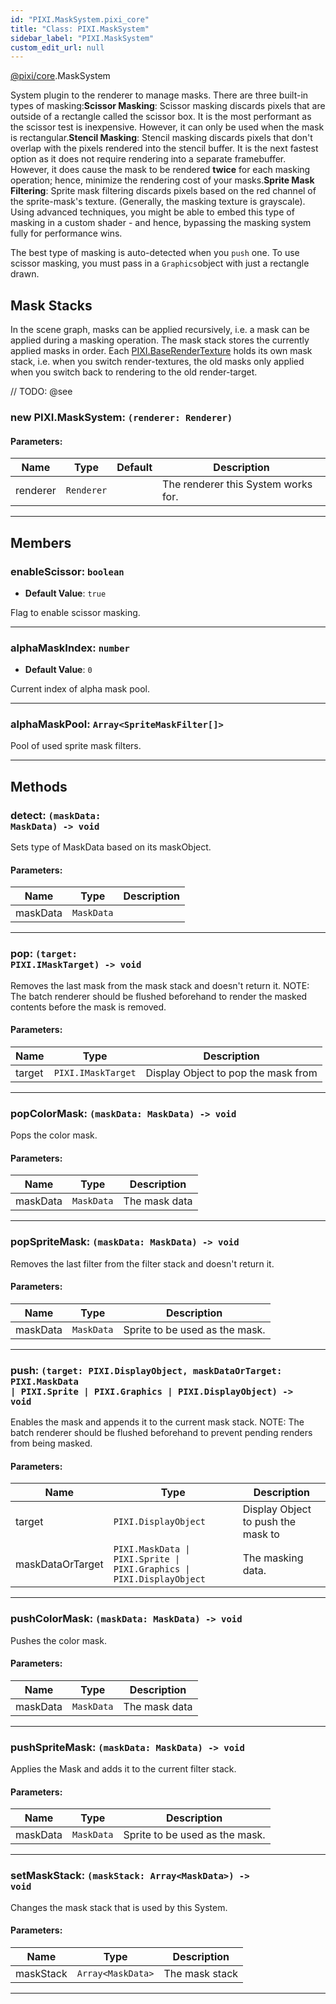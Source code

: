 ```yaml
---
id: "PIXI.MaskSystem.pixi_core"
title: "Class: PIXI.MaskSystem"
sidebar_label: "PIXI.MaskSystem"
custom_edit_url: null
---
```


[@pixi/core](../modules/pixi_core).MaskSystem

System plugin to the renderer to manage masks.
There are three built-in types of masking&#58;**Scissor Masking**&#58; Scissor masking discards pixels that are outside of a rectangle called the scissor box. It is the most performant as the scissor test is inexpensive. However, it can only be used when the mask is rectangular.**Stencil Masking**&#58; Stencil masking discards pixels that don't overlap with the pixels rendered into the stencil buffer. It is the next fastest option as it does not require rendering into a separate framebuffer. However, it does cause the mask to be rendered **twice** for each masking operation; hence, minimize the rendering cost of your masks.**Sprite Mask Filtering**&#58; Sprite mask filtering discards pixels based on the red channel of the sprite-mask's texture. (Generally, the masking texture is grayscale). Using advanced techniques, you might be able to embed this type of masking in a custom shader - and hence, bypassing the masking system fully for performance wins.

The best type of masking is auto-detected when you `push` one. To use scissor masking, you must pass in a `Graphics`object with just a rectangle drawn.

## Mask Stacks

In the scene graph, masks can be applied recursively, i.e. a mask can be applied during a masking operation. The mask stack stores the currently applied masks in order. Each [PIXI.BaseRenderTexture](../classes/PIXI.BaseRenderTexture.pixi_core) holds its own mask stack, i.e. when you switch render-textures, the old masks only applied when you switch back to rendering to the old render-target.



// TODO: @see

        

<article>

### new PIXI.MaskSystem: <span><code>(renderer&#58; Renderer) </code></span>

#### Parameters:
| Name     | Type                  | Default       | Description                         |
| -------- | --------------------- | ------------- | ----------------------------------- |
| renderer | <code>Renderer</code> | <code></code> | The renderer this System works for. |

</article>

---------------------------------------




## Members
<article>

### enableScissor: <span><code>boolean</code></span>
- **Default Value**: <code>true</code>

Flag to enable scissor masking.

</article>


---------------------------------------

<article>

### alphaMaskIndex: <span><code>number</code></span>
- **Default Value**: <code>0</code>

Current index of alpha mask pool.

</article>


---------------------------------------

<article>

### alphaMaskPool: <span><code>Array&#60;SpriteMaskFilter[]&#62;</code></span>
Pool of used sprite mask filters.

</article>


---------------------------------------


## Methods
<article>

### detect: <span><code>(maskData&#58; MaskData) -&#62; void</code></span>
Sets type of MaskData based on its maskObject.

#### Parameters:
| Name     | Type                  | Description |
| -------- | --------------------- | ----------- |
| maskData | <code>MaskData</code> |             |
</article>


---------------------------------------

<article>

### pop: <span><code>(target&#58; PIXI.IMaskTarget) -&#62; void</code></span>
Removes the last mask from the mask stack and doesn't return it.
NOTE&#58; The batch renderer should be flushed beforehand to render the masked contents before the mask is removed.

#### Parameters:
| Name   | Type                          | Description                         |
| ------ | ----------------------------- | ----------------------------------- |
| target | <code>PIXI.IMaskTarget</code> | Display Object to pop the mask from |
</article>


---------------------------------------

<article>

### popColorMask: <span><code>(maskData&#58; MaskData) -&#62; void</code></span>
Pops the color mask.

#### Parameters:
| Name     | Type                  | Description   |
| -------- | --------------------- | ------------- |
| maskData | <code>MaskData</code> | The mask data |
</article>


---------------------------------------

<article>

### popSpriteMask: <span><code>(maskData&#58; MaskData) -&#62; void</code></span>
Removes the last filter from the filter stack and doesn't return it.

#### Parameters:
| Name     | Type                  | Description                    |
| -------- | --------------------- | ------------------------------ |
| maskData | <code>MaskData</code> | Sprite to be used as the mask. |
</article>


---------------------------------------

<article>

### push: <span><code>(target&#58; PIXI.DisplayObject, maskDataOrTarget&#58; PIXI.MaskData &#124; PIXI.Sprite &#124; PIXI.Graphics &#124; PIXI.DisplayObject) -&#62; void</code></span>
Enables the mask and appends it to the current mask stack.
NOTE&#58; The batch renderer should be flushed beforehand to prevent pending renders from being masked.

#### Parameters:
| Name             | Type                                                                                         | Description                        |
| ---------------- | -------------------------------------------------------------------------------------------- | ---------------------------------- |
| target           | <code>PIXI.DisplayObject</code>                                                              | Display Object to push the mask to |
| maskDataOrTarget | <code>PIXI.MaskData &#124; PIXI.Sprite &#124; PIXI.Graphics &#124; PIXI.DisplayObject</code> | The masking data.                  |
</article>


---------------------------------------

<article>

### pushColorMask: <span><code>(maskData&#58; MaskData) -&#62; void</code></span>
Pushes the color mask.

#### Parameters:
| Name     | Type                  | Description   |
| -------- | --------------------- | ------------- |
| maskData | <code>MaskData</code> | The mask data |
</article>


---------------------------------------

<article>

### pushSpriteMask: <span><code>(maskData&#58; MaskData) -&#62; void</code></span>
Applies the Mask and adds it to the current filter stack.

#### Parameters:
| Name     | Type                  | Description                    |
| -------- | --------------------- | ------------------------------ |
| maskData | <code>MaskData</code> | Sprite to be used as the mask. |
</article>


---------------------------------------

<article>

### setMaskStack: <span><code>(maskStack&#58; Array&#60;MaskData&#62;) -&#62; void</code></span>
Changes the mask stack that is used by this System.

#### Parameters:
| Name      | Type                                 | Description    |
| --------- | ------------------------------------ | -------------- |
| maskStack | <code>Array&#60;MaskData&#62;</code> | The mask stack |
</article>


---------------------------------------


    